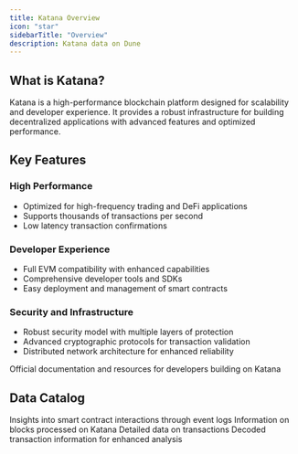 ```yaml
---
title: Katana Overview
icon: "star"
sidebarTitle: "Overview"
description: Katana data on Dune
---
```


## What is Katana?
Katana is a high-performance blockchain platform designed for scalability and developer experience. It provides a robust infrastructure for building decentralized applications with advanced features and optimized performance.

## Key Features

### High Performance
- Optimized for high-frequency trading and DeFi applications
- Supports thousands of transactions per second
- Low latency transaction confirmations

### Developer Experience
- Full EVM compatibility with enhanced capabilities
- Comprehensive developer tools and SDKs
- Easy deployment and management of smart contracts

### Security and Infrastructure
- Robust security model with multiple layers of protection
- Advanced cryptographic protocols for transaction validation
- Distributed network architecture for enhanced reliability

<CardGroup cols={1}>
  <Card title="Katana Documentation" icon="link" href="https://app.katana.network/krates">
    Official documentation and resources for developers building on Katana
  </Card>
</CardGroup>

## Data Catalog

<CardGroup cols={2}>
  <Card title="Logs" icon="bolt" href="./raw/logs">
    Insights into smart contract interactions through event logs
  </Card>
  <Card title="Blocks" icon="cubes" href="./raw/blocks">
    Information on blocks processed on Katana
  </Card>
  <Card title="Transactions" icon="message-arrow-up" href="./raw/transactions">
    Detailed data on transactions
  </Card>
  <Card title="decoded" icon="file" href="./decoded/overview">
    Decoded transaction information for enhanced analysis
  </Card>
</CardGroup> 